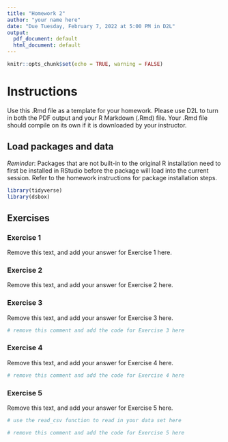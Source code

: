 ```yaml
---
title: "Homework 2"
author: "your name here"
date: "Due Tuesday, February 7, 2022 at 5:00 PM in D2L"
output:
  pdf_document: default
  html_document: default
---
```


```r
knitr::opts_chunk$set(echo = TRUE, warning = FALSE)
```

# Instructions

Use this .Rmd file as a template for your homework. Please use D2L to turn in both the PDF output and your R Markdown (.Rmd) file. Your .Rmd file should compile on its own if it is downloaded by your instructor.

## Load packages and data

_Reminder_: Packages that are not built-in to the original R installation need to first be installed in RStudio before the package will load into the current session. Refer to the homework instructions for package installation steps.

```r
library(tidyverse)
library(dsbox)
```

## Exercises

### Exercise 1

Remove this text, and add your answer for Exercise 1 here.

### Exercise 2

Remove this text, and add your answer for Exercise 2 here.

### Exercise 3

Remove this text, and add your answer for Exercise 3 here.

```r
# remove this comment and add the code for Exercise 3 here
```

### Exercise 4

Remove this text, and add your answer for Exercise 4 here.

```r
# remove this comment and add the code for Exercise 4 here
```

### Exercise 5

Remove this text, and add your answer for Exercise 5 here.

```r
# use the read_csv function to read in your data set here
```

```r
# remove this comment and add the code for Exercise 5 here
```

